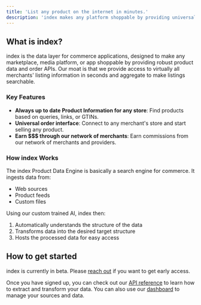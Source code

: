 ```yaml
---
title: 'List any product on the internet in minutes.'
description: 'index makes any platform shoppable by providing universal product data and order APIs - fueling shopping experiences for marketplaces, media, and social commerce.'
---
```


## What is index?

index is the data layer for commerce applications, designed to make any marketplace, media platform, or app shoppable by providing robust product data and order APIs. Our moat is that we provide access to virtually all merchants' listing information in seconds and aggregate to make listings searchable.

### Key Features

- **Always up to date Product Information for any store**: Find products based on queries, links, or GTINs.
- **Universal order interface**: Connect to any merchant's store and start selling any product.
- **Earn \$\$\$ through our network of merchants**: Earn commissions from our network of merchants and providers.

### How index Works

The index Product Data Engine is basically a search engine for commerce. It ingests data from:

- Web sources
- Product feeds
- Custom files

Using our custom trained AI, index then:

1. Automatically understands the structure of the data
2. Transforms data into the desired target structure
3. Hosts the processed data for easy access

## How to get started

index is currently in beta. Please [reach out](https://calendly.com/sfaist/15min) if you want to get early access.

Once you have signed up, you can check out our [API reference](https://docs.index-commerce.com/api-reference/get-started) to learn how to extract and transform your data. You can also use our [dashboard](https://dashboard.index-commerce.com) to manage your sources and data.